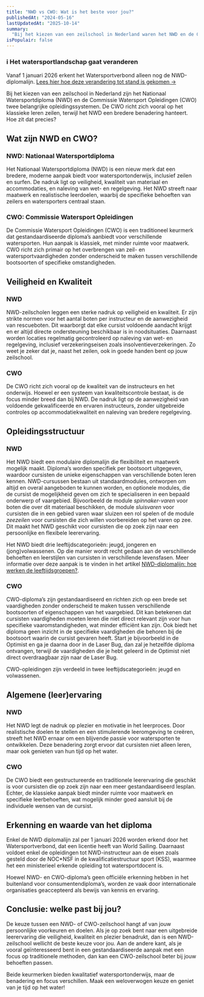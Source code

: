 ```yaml
---
title: "NWD vs CWO: Wat is het beste voor jou?"
publishedAt: "2024-05-16"
lastUpdatedAt: "2025-10-14"
summary:
  "Bij het kiezen van een zeilschool in Nederland waren het NWD en de CWO twee belangrijke opleidingssystemen. Vanaf 1 januari 2026 gaat dit landschap ingrijpend veranderen. Wat betekent dit voor jouw keuze?"
isPopulair: false
---
```


<div className="not-prose mb-6 p-4 bg-blue-50 border border-blue-200 rounded-lg">
  <h3 className="text-lg font-semibold text-blue-800 mb-2">ℹ️ Het watersportlandschap gaat veranderen</h3>
  <p className="text-blue-700">Vanaf 1 januari 2026 erkent het Watersportverbond alleen nog de NWD-diplomalijn. <a href="/actueel/8ODUCfRh-het-watersportlandschap-gaat-veranderen-een-duiding-van-de-feiten" className="font-medium underline">Lees hier hoe deze verandering tot stand is gekomen →</a></p>
</div>

Bij het kiezen van een zeilschool in Nederland zijn het Nationaal
Watersportdiploma (NWD) en de Commissie Watersport Opleidingen (CWO) twee
belangrijke opleidingssystemen. De CWO richt zich vooral op het klassieke leren zeilen, terwijl het NWD een
bredere benadering hanteert. Hoe zit dat precies?

## Wat zijn NWD en CWO?

### NWD: Nationaal Watersportdiploma

Het Nationaal Watersportdiploma (NWD) is een nieuw merk dat een bredere, moderne
aanpak biedt voor watersportonderwijs, inclusief zeilen en surfen. De nadruk
ligt op veiligheid, kwaliteit van materiaal en accommodaties, en naleving van
wet- en regelgeving. Het NWD streeft naar maatwerk en realistische leerdoelen,
waarbij de specifieke behoeften van zeilers en watersporters centraal staan.

### CWO: Commissie Watersport Opleidingen

De Commissie Watersport Opleidingen (CWO) is een traditioneel keurmerk dat
gestandaardiseerde diploma’s aanbiedt voor verschillende watersporten. Hun
aanpak is klassiek, met minder ruimte voor maatwerk. CWO richt zich primair op
het overbrengen van zeil- en watersportvaardigheden zonder onderscheid te maken
tussen verschillende bootsoorten of specifieke omstandigheden.

## Veiligheid en Kwaliteit

### NWD

NWD-zeilscholen leggen een sterke nadruk op veiligheid en kwaliteit. Er zijn
strikte normen voor het aantal boten per instructeur en de aanwezigheid van
rescueboten. Dit waarborgt dat elke cursist voldoende aandacht krijgt en er
altijd directe ondersteuning beschikbaar is in noodsituaties. Daarnaast worden
locaties regelmatig gecontroleerd op naleving van wet- en regelgeving, inclusief
verzekeringseisen zoals insolventieverzekeringen. Zo weet je zeker dat je, naast
het zeilen, ook in goede handen bent op jouw zeilschool.

### CWO

De CWO richt zich vooral op de kwaliteit van de instructeurs en het onderwijs.
Hoewel er een systeem van kwaliteitscontrole bestaat, is de focus minder breed
dan bij NWD. De nadruk ligt op de aanwezigheid van voldoende gekwalificeerde en
ervaren instructeurs, zonder uitgebreide controles op accommodatiekwaliteit en
naleving van bredere regelgeving.

## Opleidingsstructuur

### NWD

Het NWD biedt een modulaire diplomalijn die flexibiliteit en maatwerk mogelijk
maakt. Diploma’s worden specifiek per bootsoort uitgegeven, waardoor cursisten
de unieke eigenschappen van verschillende boten leren kennen. NWD-cursussen
bestaan uit standaardmodules, ontworpen om altijd en overal aangeboden te kunnen
worden, en optionele modules, die de cursist de mogelijkheid geven om zich te
specialiseren in een bepaald onderwerp of vaargebied. Bijvoorbeeld de module
_spinnaker-varen_ voor boten die over dit materiaal beschikken, de module
_sluisvaren_ voor cursisten die in een gebied varen waar sluizen een rol spelen
of de module _zeezeilen_ voor cursisten die zich willen voorbereiden op het
varen op zee. Dit maakt het NWD geschikt voor cursisten die op zoek zijn naar
een persoonlijke en flexibele leerervaring.

Het NWD biedt drie leeftijdscategorieën: jeugd, jongeren en (jong)volwassenen.
Op die manier wordt recht gedaan aan de verschillende behoeften en leerstijlen
van cursisten in verschillende levensfasen. Meer informatie over deze aanpak is
te vinden in het artikel
[NWD-diplomalijn: hoe werken de leeftijdsgroepen?](/help/artikel/hoe-werken-de-leeftijdscategorieen-van-het-nwd).

### CWO

CWO-diploma’s zijn gestandaardiseerd en richten zich op een brede set
vaardigheden zonder onderscheid te maken tussen verschillende bootsoorten of
eigenschappen van het vaargebied. Dit kan betekenen dat cursisten vaardigheden
moeten leren die niet direct relevant zijn voor hun specifieke
vaaromstandigheden, wat minder efficiënt kan zijn. Ook biedt het diploma geen
inzicht in de specifieke vaardigheden die behoren bij de bootsoort waarin de
cursist gevaren heeft. Start je bijvoorbeeld in de Optimist en ga je daarna door
in de Laser Bug, dan zal je hetzelfde diploma ontvangen, terwijl de vaardigheden
die je hebt geleerd in de Optimist niet direct overdraagbaar zijn naar de Laser
Bug.

CWO-opleidingen zijn verdeeld in twee leeftijdscategorieën: jeugd en
volwassenen.

## Algemene (leer)ervaring

### NWD

Het NWD legt de nadruk op plezier en motivatie in het leerproces. Door
realistische doelen te stellen en een stimulerende leeromgeving te creëren,
streeft het NWD ernaar om een blijvende passie voor watersporten te ontwikkelen.
Deze benadering zorgt ervoor dat cursisten niet alleen leren, maar ook genieten
van hun tijd op het water.

### CWO

De CWO biedt een gestructureerde en traditionele leerervaring die geschikt is
voor cursisten die op zoek zijn naar een meer gestandaardiseerd lesplan. Echter,
de klassieke aanpak biedt minder ruimte voor maatwerk en specifieke
leerbehoeften, wat mogelijk minder goed aansluit bij de individuele wensen van
de cursist.

## Erkenning en waarde van het diploma

Enkel de NWD diplomalijn zal per 1 januari 2026 worden erkend door het
Watersportverbond, dat een licentie heeft van World Sailing. Daarnaast voldoet enkel
de opleidingen tot NWD-instructeur aan de eisen zoals gesteld door de
NOC\*NSF in de kwalificatiestructuur sport (KSS), waarmee het een ministerieel
erkende opleiding tot watersportdocent is.

Hoewel NWD- en CWO-diploma’s geen officiële erkenning hebben in het buitenland
voor consumentendiploma’s, worden ze vaak door internationale organisaties
geaccepteerd als bewijs van kennis en ervaring.

## Conclusie: welke past bij jou?

De keuze tussen een NWD- of CWO-zeilschool hangt af van jouw persoonlijke
voorkeuren en doelen. Als je op zoek bent naar een uitgebreide leerervaring die
veiligheid, kwaliteit en plezier benadrukt, dan is een NWD-zeilschool wellicht
de beste keuze voor jou. Aan de andere kant, als je vooral geïnteresseerd bent
in een gestandaardiseerde aanpak met een focus op traditionele methoden, dan kan
een CWO-zeilschool beter bij jouw behoeften passen.

Beide keurmerken bieden kwalitatief watersportonderwijs, maar de benadering en
focus verschillen. Maak een weloverwogen keuze en geniet van je tijd op het
water!